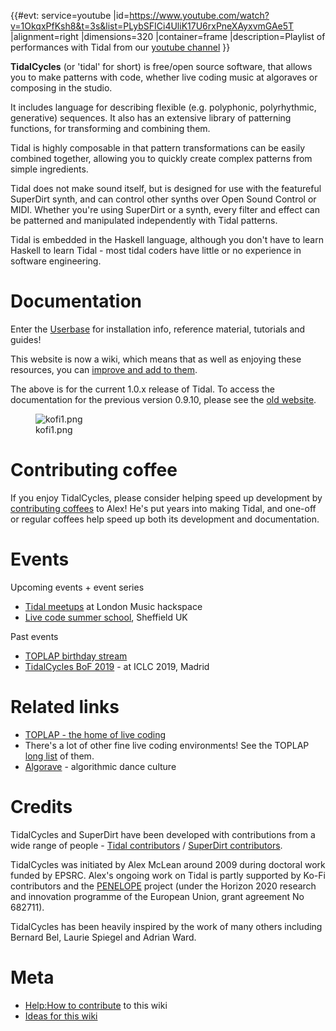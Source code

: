 <languages/>
{{#evt:
service=youtube
|id=https://www.youtube.com/watch?v=1OkqxPfKsh8&t=3s&list=PLybSFICi4UliK17U6rxPneXAyxvmGAe5T
|alignment=right
|dimensions=320
|container=frame
|description=Playlist of performances with Tidal from our [https://www.youtube.com/channel/UCG5Ynx9mvouuSHYEyxaJ0Cg/playlists youtube channel]
}}

'''TidalCycles''' (or 'tidal' for short) is free/open source software, that allows you to make patterns with code, whether live coding music at algoraves or composing in the studio.

It includes language for describing flexible (e.g. polyphonic, polyrhythmic, generative) sequences. It also has an extensive library of patterning functions, for transforming and combining them.

Tidal is highly composable in that pattern transformations can be easily combined together, allowing you to quickly create complex patterns from simple ingredients.

Tidal does not make sound itself, but is designed for use with the featureful SuperDirt synth, and can control other synths over Open Sound Control or MIDI. Whether you're using SuperDirt or a synth, every filter and effect can be patterned and manipulated independently with Tidal patterns.

Tidal is embedded in the Haskell language, although you don't have to learn Haskell to learn Tidal - most tidal coders have little or no experience in software engineering.

= Documentation =

Enter the [[Userbase]] for installation info, reference material, tutorials and guides!

This website is now a wiki, which means that as well as enjoying these resources, you can [[Help:How to contribute|improve and add to them]].

The above is for the current 1.0.x release of Tidal. To access the documentation for the previous version 0.9.10, please see the [http://pages.tidalcycles.org/ old website].

[[File:kofi1.png|thumb|link=http://ko-fi.com/yaxulive]]

= Contributing coffee =

If you enjoy TidalCycles, please consider helping speed up development by [http://ko-fi.com/yaxulive contributing coffees] to Alex! He's put years into making Tidal, and one-off or regular coffees help speed up both its development and documentation.

= Events =

Upcoming events + event series

* [https://www.facebook.com/pg/musichackspace/events/?ref=page_internal Tidal meetups] at London Music hackspace
* [https://livecode-summerschool.github.io/ Live code summer school], Sheffield UK

Past events

* [https://toplap.org/wearefifteen/ TOPLAP birthday stream]
* [[TidalCycles BoF 2019]] - at ICLC 2019, Madrid

= Related links =

* [http://toplap.org/TOPLAP TOPLAP - the home of live coding]
* There's a lot of other fine live coding environments! See the TOPLAP [https://toplap.org/all-things-live-coding-a-curated-list/ long list] of them.
* [http://algorave.com/ Algorave] - algorithmic dance culture

= Credits =

TidalCycles and SuperDirt have been developed with contributions from a wide range of people - [https://github.com/tidalcycles/Tidal/graphs/contributors Tidal contributors] / [https://github.com/musikinformatik/SuperDirt/graphs/contributors SuperDirt contributors].

TidalCycles was initiated by Alex McLean around 2009 during doctoral work funded by EPSRC. Alex's ongoing work on Tidal is partly supported by Ko-Fi contributors and the [https://penelope.hypotheses.org/ PENELOPE] project (under the Horizon 2020 research and innovation programme of the European Union, grant agreement No 682711).

TidalCycles has been heavily inspired by the work of many others including Bernard Bel, Laurie Spiegel and Adrian Ward.

= Meta =

* [[Help:How to contribute]] to this wiki
* [[Ideas for this wiki]]